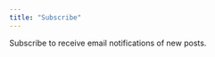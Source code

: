 ```yaml
---
title: "Subscribe"
---
```


Subscribe to receive email notifications of new posts.

<!-- Paste your Mailchimp form HTML here --> 